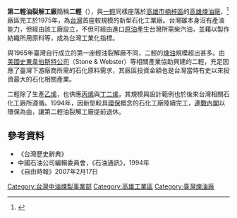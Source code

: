 '''第二輕油裂解工廠'''簡稱'''二輕'''（{{lang-nan-tw|Jī-khin}}），與[[一輕|一輕]]同樣座落於[[高雄市|高雄市]][[楠梓區|楠梓區]]的[[高雄煉油廠|高雄煉油廠]]，<ref>{{Cite web |url=http://iht.nstm.gov.tw/form/index-1.asp?m=2&m1=3&m2=76&gp=21&id=7 |title=產業結構（產業組織、上中下游關係、國際分工） |accessdate=2010-08-27 |archive-date=2014-08-10 |archive-url=https://web.archive.org/web/20140810160540/http://iht.nstm.gov.tw/form/index-1.asp?m=2&m1=3&m2=76&gp=21&id=7 |dead-url=no }}</ref>廠區完工於1975年，為[[台灣|台灣]]首座較規模的新型石化工業廠。台灣雖本身沒有產油能力，但經由該工廠設立，不但可經由進口[[原油|原油]]產生台灣所需柴汽油，並藉以製作紡織所用原料等，成為台灣工業化指標。

與1965年臺灣自行成立的第一座輕油裂解廠不同，二輕的[[煉油|煉油]]規模超出甚多。由[[美國|美國]][[史東韋伯斯特公司|史東韋伯斯特公司]]（Stone & Webster）等相關產業協助興建的二輕，充足因應了臺灣下游廠商所需的石化原料需求，其廠區投資金額也是台灣當時有史以來投資最大的石化相關產業。

二輕除了生產[[乙烯|乙烯]]，也供應[[丙烯|丙烯]]與[[丁二烯|丁二烯]]，其規模與設計範例也於後來台灣相關石化工廠所遵循。1994年，因新型較具[[環保|環保]]概念的石化工廠陸續完工，[[連戰內閣|連戰內閣]]以環保為由，讓第二輕油裂解工廠提前退休。

==參考資料==
{{reflist}}

*《台灣歷史辭典》
*中國石油公司編輯委員會，《石油通訊》，1994年
*《自由時報》2007年2月17日

[[Category:台灣中油煉製事業部|Category:台灣中油煉製事業部]]
[[Category:高雄工業區|Category:高雄工業區]]
[[Category:臺灣煉油廠|Category:臺灣煉油廠]]
{{輕}}